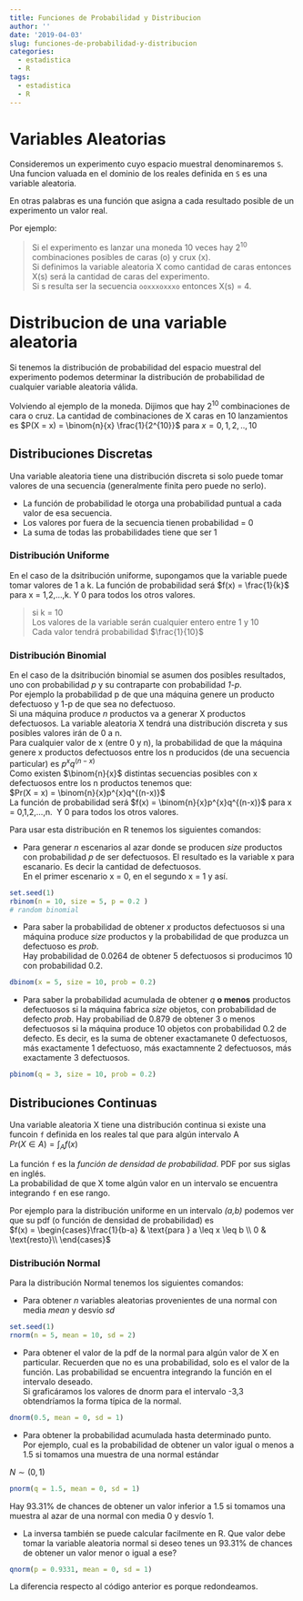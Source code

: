 ```yaml
---
title: Funciones de Probabilidad y Distribucion
author: ''
date: '2019-04-03'
slug: funciones-de-probabilidad-y-distribucion
categories:
  - estadistica
  - R
tags:
  - estadistica
  - R
---
```


# Variables Aleatorias

Consideremos un experimento cuyo espacio muestral denominaremos ` S `.   
Una funcion valuada en el dominio de los reales definida en `S` es una variable aleatoria. 

En otras palabras es una función que asigna a cada resultado posible de un experimento un valor real.

Por ejemplo:

>  Si el experimento es lanzar una moneda 10 veces hay 2^10^ combinaciones posibles de caras (o) y crux (x).  
>  Si definimos la variable aleatoria X como cantidad de caras entonces X(s) será la cantidad de caras del experimento.  
>  Si s resulta ser la secuencia `ooxxxoxxxo` entonces X(s) = 4.


# Distribucion de una variable aleatoria

Si tenemos la distribución de probabilidad del espacio muestral del experimento podemos determinar la distribución de probabilidad de cualquier variable aleatoria válida.

Volviendo al ejemplo de la moneda. Dijimos que hay 2^10^ combinaciones de cara o cruz.
La cantidad de combinaciones de X caras en 10 lanzamientos es $P(X = x) = \binom{n}{x} \frac{1}{2^{10}}$  para $x = 0,1,2,..,10$

## Distribuciones Discretas

Una variable aleatoria tiene una distribución discreta si solo puede tomar valores de una secuencia (generalmente finita pero puede no serlo). 

* La función de probabilidad le otorga una probabilidad puntual a cada valor de esa secuencia.
* Los valores por fuera de la secuencia tienen probabilidad  = 0
* La suma de todas las probabilidades tiene que ser 1

### Distribución Uniforme

En el caso de la dsitribución uniforme, supongamos que la variable puede tomar valores de 1 a k.
La función de probabilidad será $f(x) = \frac{1}{k}$ para x = 1,2,...,k. 
Y 0 para todos los otros valores.

> si k = 10  
> Los valores de la variable serán cualquier entero entre 1 y 10  
> Cada valor tendrá probabilidad $\frac{1}{10}$


### Distribución Binomial

En el caso de la dsitribución binomial se asumen dos posibles resultados, uno con probabilidad *p* y su contraparte con probabilidad *1-p*.  
Por ejemplo la probabilidad p de que una máquina genere un producto defectuoso y 1-p de que sea no defectuoso.  
Si una máquina produce *n* productos va a generar X productos defectuosos. La variable aleatoria X tendrá una distribución discreta y sus posibles valores irán de 0 a n.  
Para cualquier valor de x (entre 0 y n), la probabilidad de que la máquina genere x productos defectuosos entre los n producidos (de una secuencia particular) es $p^{x}q^{(n-x)}$  
Como existen $\binom{n}{x}$ distintas secuencias posibles con x defectuosos entre los n productos tenemos que:  
$Pr(X = x) = \binom{n}{x}p^{x}q^{(n-x)}$  
La función de probabilidad será $f(x) = \binom{n}{x}p^{x}q^{(n-x)}$ para x = 0,1,2,...,n. 
Y 0 para todos los otros valores.

Para usar esta distribución en R tenemos los siguientes comandos:

* Para generar *n* escenarios al azar donde se producen *size* productos con probabilidad *p* de ser defectuosos.
El resultado es la variable x para escanario. Es decir la cantidad de defectuosos.  
En el primer escenario x = 0, en el segundo x = 1 y así.
```r
set.seed(1)
rbinom(n = 10, size = 5, p = 0.2 )
# random binomial
```

* Para saber la probabilidad de obtener *x* productos defectuosos si una máquina produce *size* productos y la probabilidad de que produzca un defectuoso es *prob*.  
Hay probabilidad de 0.0264 de obtener 5 defectuosos si producimos 10 con probabilidad 0.2.

```r
dbinom(x = 5, size = 10, prob = 0.2)
```

* Para saber la probabilidad acumulada de obtener *q* **o menos** productos defectuosos si la máquina fabrica *size* objetos, con probabilidad de defecto *prob*.
Hay probabiliad de 0.879 de obtener 3 o menos defectuosos si la máquina produce 10 objetos con probabilidad 0.2 de defecto.
Es decir, es la suma de obtener exactamanete 0 defectuosos, más exactamente 1 defectuoso, más exactamnente 2 defectuosos, más exactamente 3 defectuosos.
```r
pbinom(q = 3, size = 10, prob = 0.2)
```

## Distribuciones Continuas

Una variable aleatoria X tiene una distribución continua si existe una funcoin `f` definida en los reales tal que para algún intervalo A  
$Pr(X \in A) = \int_{A} f(x)$  

La función `f` es la *función de densidad de probabilidad*. PDF por sus siglas en inglés.  
La probabilidad de que X tome algún valor en un intervalo se encuentra integrando `f` en ese rango.


Por ejemplo para la distribución uniforme en un intervalo *(a,b)* podemos ver que su pdf (o función de densidad de probabilidad) es  
$f(x) = \begin{cases}\frac{1}{b-a} & \text{para } a \leq x \leq b \\ 0 & \text{resto}\\  \end{cases}$

### Distribución Normal

Para la distribución Normal tenemos los siguientes comandos:  

* Para obtener *n* variables aleatorias provenientes de una normal con media *mean* y desvío *sd*
```r
set.seed(1)
rnorm(n = 5, mean = 10, sd = 2)
```

* Para obtener el valor de la pdf de la normal para algún valor de X en particular.
Recuerden que no es una probabilidad, solo es el valor de la función. Las probabilidad se encuentra integrando la función en el intervalo deseado.  
Si graficáramos los valores de dnorm para el intervalo -3,3 obtendríamos la forma típica de la normal.
```r
dnorm(0.5, mean = 0, sd = 1)
```

* Para obtener la probabilidad acumulada hasta determinado punto.  
Por ejemplo, cual es la probabilidad de obtener un valor igual o menos a 1.5 si tomamos una muestra de una normal estándar 

$N \sim (0,1)$
```r
pnorm(q = 1.5, mean = 0, sd = 1)
```

Hay 93.31% de chances de obtener un valor inferior a 1.5 si tomamos una muestra al azar de una normal con media 0 y desvío 1.

* La inversa también se puede calcular facilmente en R. Que valor debe tomar la variable aleatoria normal si deseo tenes un 93.31% de chances de obtener un valor menor o igual a ese?

```r
qnorm(p = 0.9331, mean = 0, sd = 1)
```
La diferencia respecto al código anterior es porque redondeamos.
 

 
